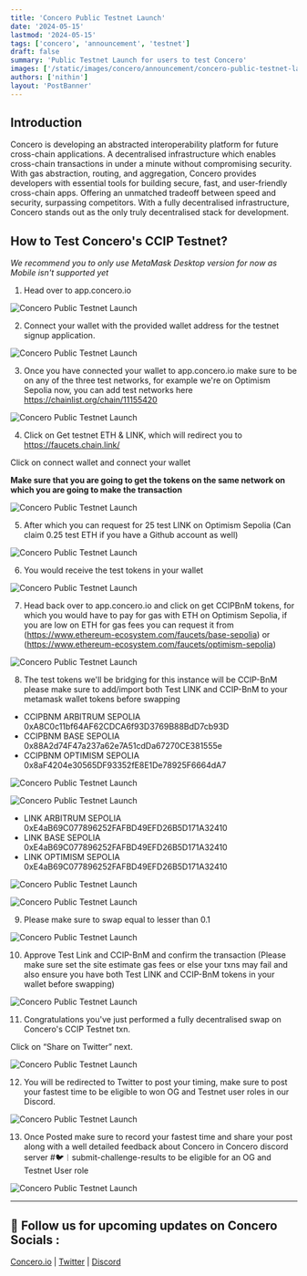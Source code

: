 ```yaml
---
title: 'Concero Public Testnet Launch'
date: '2024-05-15'
lastmod: '2024-05-15'
tags: ['concero', 'announcement', 'testnet']
draft: false
summary: 'Public Testnet Launch for users to test Concero'
images: ['/static/images/concero/announcement/concero-public-testnet-launch/banner.webp']
authors: ['nithin']
layout: 'PostBanner'
---
```


## Introduction

Concero is developing an abstracted interoperability platform for future cross-chain applications. A decentralised infrastructure which enables cross-chain transactions in under a minute without compromising security. With gas abstraction, routing, and aggregation, Concero provides developers with essential tools for building secure, fast, and user-friendly cross-chain apps. Offering an unmatched tradeoff between speed and security, surpassing competitors. With a fully decentralised infrastructure, Concero stands out as the only truly decentralised stack for development.

## How to Test Concero's CCIP Testnet? 

_We recommend you to only use MetaMask Desktop version for now as Mobile isn't supported yet_

1. Head over to app.concero.io

![Concero Public Testnet Launch](/static/images/concero/announcement/concero-public-testnet-launch/fig1.webp)

2. Connect your wallet with the provided wallet address for the testnet signup application.

![Concero Public Testnet Launch](/static/images/concero/announcement/concero-public-testnet-launch/fig2.webp)

3. Once you have connected your wallet to app.concero.io make sure to be on any of the three test networks, for example we're on Optimism Sepolia now, you can add test networks here https://chainlist.org/chain/11155420

![Concero Public Testnet Launch](/static/images/concero/announcement/concero-public-testnet-launch/fig3.webp)

4. Click on Get testnet ETH & LINK, which will redirect you to https://faucets.chain.link/

Click on connect wallet and connect your wallet

**Make sure that you are going to get the tokens on the same network on which you are going to make the transaction**

![Concero Public Testnet Launch](/static/images/concero/announcement/concero-public-testnet-launch/fig4.webp)

5. After which you can request for 25 test LINK on Optimism Sepolia (Can claim 0.25 test ETH if you have a Github account as well)

![Concero Public Testnet Launch](/static/images/concero/announcement/concero-public-testnet-launch/fig5.webp)

6. You would receive the test tokens in your wallet

![Concero Public Testnet Launch](/static/images/concero/announcement/concero-public-testnet-launch/fig6.webp)

7. Head back over to app.concero.io and click on get CCIPBnM tokens, for which you would have to pay for gas with ETH on Optimism Sepolia, if you are low on ETH for gas fees you can request it from (https://www.ethereum-ecosystem.com/faucets/base-sepolia) or (https://www.ethereum-ecosystem.com/faucets/optimism-sepolia)

![Concero Public Testnet Launch](/static/images/concero/announcement/concero-public-testnet-launch/fig7.webp)

8. The test tokens we'll be bridging for this instance will be CCIP-BnM please make sure to add/import both Test LINK and CCIP-BnM to your metamask wallet tokens before swapping

- CCIPBNM ARBITRUM SEPOLIA 0xA8C0c11bf64AF62CDCA6f93D3769B88BdD7cb93D
- CCIPBNM BASE SEPOLIA 0x88A2d74F47a237a62e7A51cdDa67270CE381555e
- CCIPBNM OPTIMISM SEPOLIA 0x8aF4204e30565DF93352fE8E1De78925F6664dA7

![Concero Public Testnet Launch](/static/images/concero/announcement/concero-public-testnet-launch/fig8.webp)

![Concero Public Testnet Launch](/static/images/concero/announcement/concero-public-testnet-launch/fig9.webp)

- LINK ARBITRUM SEPOLIA 0xE4aB69C077896252FAFBD49EFD26B5D171A32410
- LINK BASE SEPOLIA 0xE4aB69C077896252FAFBD49EFD26B5D171A32410
- LINK OPTIMISM SEPOLIA 0xE4aB69C077896252FAFBD49EFD26B5D171A32410

![Concero Public Testnet Launch](/static/images/concero/announcement/concero-public-testnet-launch/fig10.webp)

![Concero Public Testnet Launch](/static/images/concero/announcement/concero-public-testnet-launch/fig11.webp)

9. Please make sure to swap equal to lesser than 0.1

![Concero Public Testnet Launch](/static/images/concero/announcement/concero-public-testnet-launch/fig12.webp)

10. Approve Test Link and CCIP-BnM and confirm the transaction
(Please make sure set the site estimate gas fees or else your txns may fail and also ensure you have both Test LINK and CCIP-BnM tokens in your wallet before swapping)

![Concero Public Testnet Launch](/static/images/concero/announcement/concero-public-testnet-launch/fig13.webp)

11. Congratulations you've just performed a fully decentralised swap on Concero's CCIP Testnet txn.

Click on “Share on Twitter” next.

![Concero Public Testnet Launch](/static/images/concero/announcement/concero-public-testnet-launch/fig14.webp)

12. You will be redirected to Twitter to post your timing, make sure to post your fastest time to be eligible to won OG and Testnet user roles in our Discord.

![Concero Public Testnet Launch](/static/images/concero/announcement/concero-public-testnet-launch/fig15.webp)

13. Once Posted make sure to record your fastest time and share your post along with a well detailed feedback about Concero in Concero discord server #🐦︱submit-challenge-results to be eligible for an OG and Testnet User role

![Concero Public Testnet Launch](/static/images/concero/announcement/concero-public-testnet-launch/fig16.webp)

---

## 🤝 Follow us for upcoming updates on Concero Socials :

[Concero.io](https://concero.io) | [Twitter](https://x.com/concero_io) | [Discord](https://discord.com/invite/lanca)
